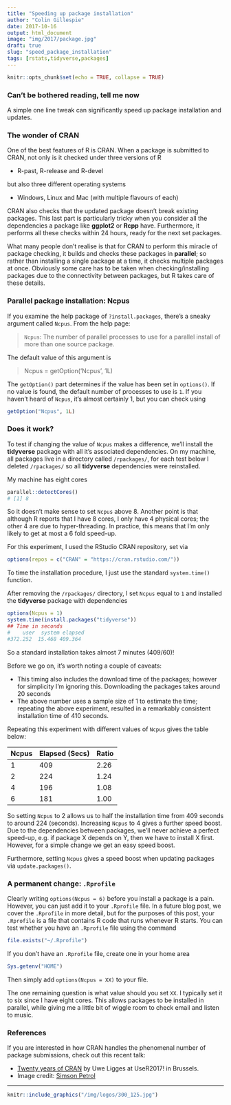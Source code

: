 ```yaml
---
title: "Speeding up package installation"
author: "Colin Gillespie"
date: 2017-10-16
output: html_document
image: "img/2017/package.jpg"
draft: true
slug: "speed_package_installation"
tags: [rstats,tidyverse,packages]
---
```


```r
knitr::opts_chunk$set(echo = TRUE, collapse = TRUE)
```

### Can't be bothered reading, tell me now

A simple one line tweak can significantly speed up package installation and updates.

### The wonder of CRAN

One of the best features of R is CRAN.
When a package is submitted to CRAN, not only is it checked
under three versions of R

 * R-past, R-release and R-devel

but also three different operating systems

 * Windows, Linux and Mac (with multiple flavours of each)

CRAN also checks that the updated package doesn't break existing packages. This last part is particularly
tricky when you consider all the dependencies a package like **ggplot2** or **Rcpp** have.  Furthermore, 
it performs all these checks within 24 hours, ready for the next set packages.

What many people don't realise is that for CRAN to perform this miracle of package checking, it 
builds and checks these packages in __parallel__; so rather than installing a single 
package at a time, it checks multiple packages at once. Obviously some care has to be taken when checking/installing
packages due to the connectivity between packages, but R takes care of these details.

### Parallel package installation: Ncpus

If you examine the help package of `?install.packages`, there's a sneaky argument called `Ncpus`. From the help page:

> `Ncpus`: The number of parallel processes to use for a parallel install of more than one source package.

The default value of this argument is

> Ncpus = getOption('Ncpus', 1L)

The `getOption()` part determines if the value has been set in `options()`. If no value is found, the default number of 
processes to use is `1`. If you haven't heard of `Ncpus`, it's almost certainly 1, but you can check using

```r
getOption("Ncpus", 1L)
```

### Does it work?

To test if changing the value of `Ncpus` makes a difference, we'll install the **tidyverse** package with all it's
associated dependencies.  On my machine, all packages live in a directory called `/rpackages/`, for each test below
I deleted `/rpackages/` so all **tidyverse** dependencies were reinstalled.

My machine has eight cores
```r
parallel::detectCores()
# [1] 8
```
So it doesn't make sense to set `Ncpus` above 8. Another point is that although R
reports that I have 8 cores, I only have 4 physical cores; the other 4 are due to hyper-threading. 
In practice, this means that I'm only likely to get at most a 6 fold speed-up.

For this experiment, I used the RStudio CRAN repository, set via
```r
options(repos = c("CRAN" = "https://cran.rstudio.com/"))
```
To time the installation procedure, I just use the standard `system.time()` function. 

After removing the `/rpackages/` directory, I set `Ncpus` equal to `1` and installed
the __tidyverse__ package with dependencies
```r
options(Ncpus = 1)
system.time(install.packages("tidyverse"))
## Time in seconds
#    user  system elapsed 
#372.252  15.468 409.364 
```
So a standard installation takes almost 7 minutes (409/60)! 

Before we go on, it's worth noting a couple of caveats:

 * This timing also includes the download time of the packages; however for simplicity
 I'm ignoring this. Downloading the packages takes around 20 seconds
 * The above number uses a sample size of 1 to estimate the time; repeating the above 
 experiment, resulted in a remarkably consistent installation time of 410 seconds.
 
Repeating this experiment with different values of `Ncpus` gives the table below:

Ncpus | Elapsed (Secs) | Ratio
------|---------|------
1     | 409     |  2.26
2     | 224     |  1.24
4     | 196     |  1.08
6     | 181     |  1.00

So setting `Ncpus` to 2 allows us to half the installation time from 409 seconds to around
224 (seconds). Increasing `Ncpus` to 4 gives a further speed boost. Due to the dependencies
between packages, we'll never achieve a perfect speed-up, e.g. if package X depends on Y, then we have to install
X first. However, for a simple change we get an easy speed boost.

Furthermore, setting `Ncpus` gives a speed boost when updating packages via `update.packages()`.


### A permanent change: `.Rprofile`

Clearly writing `options(Ncpus = 6)` before you install a package is a pain. However, you can just
add it to your `.Rprofile` file. In a future blog post, we cover the `.Rprofile` in more detail, but for the purposes
of this post, your `.Rprofile` is a file that contains R code that runs whenever R starts. You can test whether you 
have an `.Rprofile` file using the command

```r
file.exists("~/.Rprofile")
```
If you don't have an `.Rprofile` file, create one in your home area
```r
Sys.getenv("HOME")
```
Then simply add `options(Ncpus = XX)` to your file. 

The one remaining question is what value should you set `XX`. I typically set it to six since 
I have eight cores. This allows packages to be installed in parallel, while giving me a little bit
of wiggle room to check email and listen to music.

### References

If you are interested in how CRAN handles the phenomenal number of package submissions, check out this recent talk:

  * [Twenty years of CRAN](https://channel9.msdn.com/Events/useR-international-R-User-conferences/useR-International-R-User-2017-Conference/KEYNOTE-20-years-of-CRAN) by Uwe Ligges at UseR2017! in Brussels.
  * Image credit: [Simson Petrol](https://unsplash.com/photos/-3wygakaeQc?utm_source=unsplash&utm_medium=referral&utm_content=creditCopyText)

---

```r
knitr::include_graphics("/img/logos/300_125.jpg") 
```

